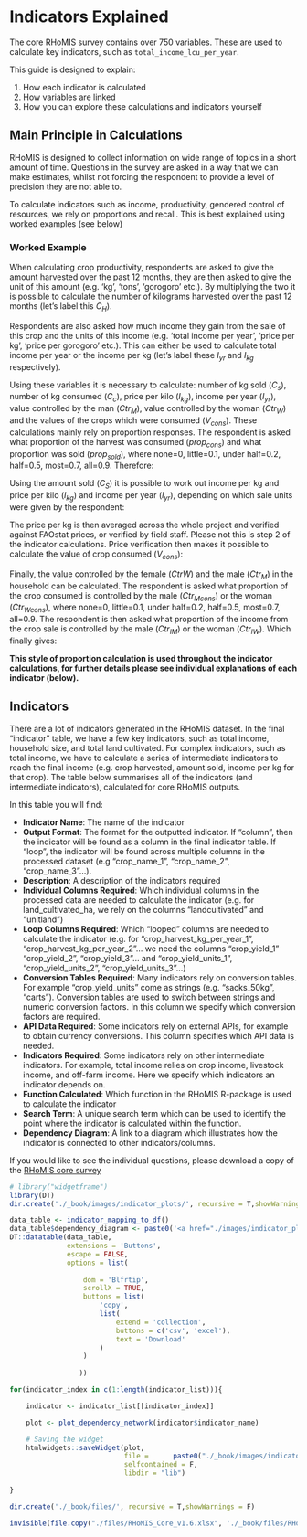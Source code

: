 # Indicators Explained

The core RHoMIS survey contains over 750 variables.
These are used to calculate key indicators, such as 
`total_income_lcu_per_year`. 

This guide is designed to explain:

1. How each indicator is calculated
2. How variables are linked
3. How you can explore these calculations and indicators yourself

## Main Principle in Calculations

RHoMIS is designed to collect information on wide range of 
topics in a short amount of time. Questions in the survey 
are asked in a way that we can make estimates, whilst not 
forcing the respondent to provide a level of precision they
are not able to.

To calculate indicators such as income, productivity, gendered control of resources, 
we rely on proportions and recall. This is best explained using worked examples (see below)

### Worked Example

When calculating crop productivity, respondents are asked to give the amount harvested over the past 12 months, 
they are then asked to give the unit of this amount (e.g. 'kg', 'tons', 'gorogoro' etc.). 
By multiplying the two it is possible to calculate the number of kilograms harvested over 
the past 12 months (let's label this $C_H$). 

Respondents are also asked how much income they gain from the sale of this crop and the 
units of this income (e.g. 'total income per year', 'price per kg', 'price per gorogoro' etc.). 
This can either be used to calculate total income per year or the income per kg 
(let's label these $I_{yr}$ and $I_{kg}$ respectively).

Using these variables it is necessary to calculate: number of kg sold ($C_s$), 
number of kg consumed ($C_c$), price per kilo ($I_{kg}$), income per year ($I_{yr}$), 
value controlled by the man ($Ctr_M$), value controlled by the woman ($Ctr_W$) and the values of the crops which were consumed ($V_{cons}$). These calculations mainly rely on proportion responses. 
The respondent is asked what proportion of the harvest was consumed ($prop_{cons}$) and what proportion was sold ($prop_{sold}$), where none=0, little=0.1, under half=0.2, half=0.5, most=0.7, all=0.9. Therefore:

\begin{equation}
    C_c = prop_{cons}C_H 
    (\#eq:cropconsume)
\end{equation}

\begin{equation}
    C_s = prop_{sold}C_H
    (\#eq:cropsold)
\end{equation}


Using the amount sold ($C_S$) it is possible to work out income per kg and price per kilo ($I_{kg}$) and income per year ($I_{yr}$), depending on which sale units were given by the respondent:

\begin{equation}
    I_{kg} = \dfrac{P_{yr}}{C_s}
    (\#eq:cropincomeperkg)
\end{equation}

The price per kg is then averaged across the whole project and verified against FAOstat prices, or verified
by field staff. Please not this is step 2 of the indicator calculations. Price verification then 
 makes it possible to calculate the value of crop consumed ($V_{cons}$):

\begin{equation}
    V_{cons} = P_{kg}{C_c}
    (\#eq:valueconsumed)
\end{equation}

Finally, the value controlled by the female ($Ctr{W}$) and the male ($Ctr_M$) in the household can be calculated. The respondent is asked what proportion of the crop consumed is controlled by the male ($Ctr_{Mcons}$)  or the woman ($Ctr_{Wcons}$), where none=0, little=0.1, under half=0.2, half=0.5, most=0.7, all=0.9.  The respondent is then asked what proportion of the income from the crop sale is controlled by the male ($Ctr_{IM}$)  or the woman ($Ctr_{IW}$). Which finally gives:

\begin{equation}
    Ctr_M= Ctr_{Mcons}V_{cons} + (Ctr_{IM}I_{yr})
    (\#eq:controlmale)
\end{equation}

\begin{equation}
    Ctr_W= Ctr_{Wcons}V_{cons} + (Ctr_{IW}I_{yr})
    (\#eq:controlfemale)
\end{equation}


**This style of proportion calculation is used throughout the indicator calculations, 
for further details please see individual explanations of each indicator (below).**








## Indicators

There are a lot of indicators generated in the RHoMIS dataset. In the final "indicator" table,
we have a few key indicators, such as total income, household size, and total land cultivated.
For complex indicators, such as total income, we have to calculate a series of intermediate indicators
to reach the final income (e.g. crop harvested, amount sold, income per kg for that crop). The table
below summarises all of the indicators (and intermediate indicators), calculated for core RHoMIS 
outputs. 

In this table you will find:

* **Indicator Name**: The name of the indicator
* **Output Format**: The format for the outputted indicator. If "column", then the indicator will be found as a column in the final indicator table. If "loop", the indicator will be found across multiple columns in the processed dataset (e.g "crop_name_1", "crop_name_2", "crop_name_3"...). 
* **Description**: A description of the indicators required
* **Individual Columns Required**: Which individual columns in the processed data are needed to calculate the indicator (e.g. for land_cultivated_ha, we rely on the columns "landcultivated" and "unitland")
* **Loop Columns Required**: Which "looped" columns are needed to calculate the indicator (e.g. for "crop_harvest_kg_per_year_1", "crop_harvest_kg_per_year_2"... we need the columns "crop_yield_1" "crop_yield_2", "crop_yield_3"... and "crop_yield_units_1", "crop_yield_units_2", "crop_yield_units_3"...)
* **Conversion Tables Required**: Many indicators rely on conversion tables. For example "crop_yield_units" come as strings (e.g. "sacks_50kg", "carts"). Conversion tables are used to switch between strings and numeric conversion factors. In this column we specify which conversion factors are required.
* **API Data Required**: Some indicators rely on external APIs, for example to obtain currency conversions. This column specifies which API data is needed.
* **Indicators Required**: Some indicators rely on other intermediate indicators. For example, total income relies on crop income, livestock income, and off-farm income. Here we specify which indicators an indicator depends on. 
* **Function Calculated**: Which function in the RHoMIS R-package is used to calculate the indicator
* **Search Term**: A unique search term which can be used to identify the point where the indicator is calculated within the function.
* **Dependency Diagram**: A link to a diagram which illustrates how the indicator is connected to other indicators/columns.



If you would like to see the individual questions, please download a copy of the <a href="./files/RHoMIS_Core_v1.6.xlsx" download>RHoMIS core survey</a>



```r
# library("widgetframe")
library(DT)
dir.create('./_book/images/indicator_plots/', recursive = T,showWarnings = F)

data_table <- indicator_mapping_to_df()
data_table$dependency_diagram <- paste0('<a href="./images/indicator_plots/',data_table$indicator_name,'.html" target="_blank" >',data_table$indicator_name,' diagram</a>') 
DT::datatable(data_table,
              extensions = 'Buttons',
              escape = FALSE,
              options = list(
                  
                  dom = 'Blfrtip',
                  scrollX = TRUE,
                  buttons = list(
                      'copy',
                      list(
                          extend = 'collection',
                          buttons = c('csv', 'excel'),
                          text = 'Download'
                      )
                  )
                  
                 ))

for(indicator_index in c(1:length(indicator_list))){

    indicator <- indicator_list[[indicator_index]]

    plot <- plot_dependency_network(indicator$indicator_name)

    # Saving the widget
    htmlwidgets::saveWidget(plot,
                            file =      paste0("./_book/images/indicator_plots/",indicator$indicator_name,'.html'),
                            selfcontained = F,
                            libdir = "lib")
   
}

dir.create('./_book/files/', recursive = T,showWarnings = F)

invisible(file.copy("./files/RHoMIS_Core_v1.6.xlsx", './_book/files/RHoMIS_Core_v1.6.xlsx'))

``` 




